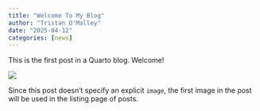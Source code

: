 ```yaml
---
title: "Welcome To My Blog"
author: "Tristan O'Malley"
date: "2025-04-12"
categories: [news]
---
```


This is the first post in a Quarto blog. Welcome!

![](thumbnail.jpg)

Since this post doesn't specify an explicit `image`, the first image in the post will be used in the listing page of posts.
